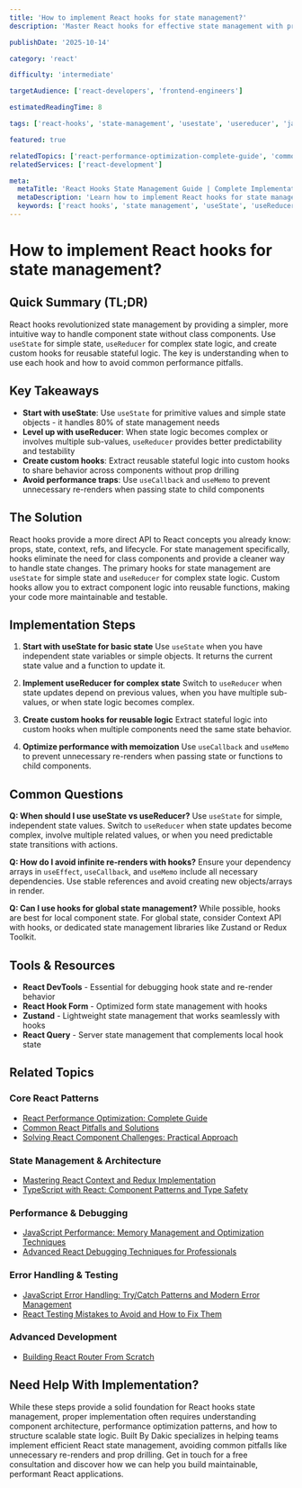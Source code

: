 ```yaml
---
title: 'How to implement React hooks for state management?'
description: 'Master React hooks for effective state management with practical examples, best practices, and common pitfalls to avoid.'

publishDate: '2025-10-14'

category: 'react'

difficulty: 'intermediate'

targetAudience: ['react-developers', 'frontend-engineers']

estimatedReadingTime: 8

tags: ['react-hooks', 'state-management', 'usestate', 'usereducer', 'javascript']

featured: true

relatedTopics: ['react-performance-optimization-complete-guide', 'common-react-pitfalls-solutions', 'mastering-react-context-redux-implementation', 'typescript-with-react-component-patterns-type-safety', 'javascript-performance-memory-management-optimization-techniques', 'solving-react-component-challenges-practical-approach', 'advanced-react-debugging-techniques-professionals', 'javascript-error-handling-try-catch-patterns-modern-error-management', 'react-testing-mistakes-avoid-fix-them', 'building-react-router-from-scratch']
relatedServices: ['react-development']

meta:
  metaTitle: 'React Hooks State Management Guide | Complete Implementation 2025'
  metaDescription: 'Learn how to implement React hooks for state management with useState, useReducer, and custom hooks. Practical examples and best practices included.'
  keywords: ['react hooks', 'state management', 'useState', 'useReducer', 'react tutorial']
---
```


# How to implement React hooks for state management?

## Quick Summary (TL;DR)

React hooks revolutionized state management by providing a simpler, more intuitive way to handle component state without class components. Use `useState` for simple state, `useReducer` for complex state logic, and create custom hooks for reusable stateful logic. The key is understanding when to use each hook and how to avoid common performance pitfalls.

## Key Takeaways

- **Start with useState**: Use `useState` for primitive values and simple state objects - it handles 80% of state management needs
- **Level up with useReducer**: When state logic becomes complex or involves multiple sub-values, `useReducer` provides better predictability and testability
- **Create custom hooks**: Extract reusable stateful logic into custom hooks to share behavior across components without prop drilling
- **Avoid performance traps**: Use `useCallback` and `useMemo` to prevent unnecessary re-renders when passing state to child components

## The Solution

React hooks provide a more direct API to React concepts you already know: props, state, context, refs, and lifecycle. For state management specifically, hooks eliminate the need for class components and provide a cleaner way to handle state changes. The primary hooks for state management are `useState` for simple state and `useReducer` for complex state logic. Custom hooks allow you to extract component logic into reusable functions, making your code more maintainable and testable.

## Implementation Steps

1. **Start with useState for basic state**
   Use `useState` when you have independent state variables or simple objects. It returns the current state value and a function to update it.

2. **Implement useReducer for complex state**
   Switch to `useReducer` when state updates depend on previous values, when you have multiple sub-values, or when state logic becomes complex.

3. **Create custom hooks for reusable logic**
   Extract stateful logic into custom hooks when multiple components need the same state behavior.

4. **Optimize performance with memoization**
   Use `useCallback` and `useMemo` to prevent unnecessary re-renders when passing state or functions to child components.

## Common Questions

**Q: When should I use useState vs useReducer?**
Use `useState` for simple, independent state values. Switch to `useReducer` when state updates become complex, involve multiple related values, or when you need predictable state transitions with actions.

**Q: How do I avoid infinite re-renders with hooks?**
Ensure your dependency arrays in `useEffect`, `useCallback`, and `useMemo` include all necessary dependencies. Use stable references and avoid creating new objects/arrays in render.

**Q: Can I use hooks for global state management?**
While possible, hooks are best for local component state. For global state, consider Context API with hooks, or dedicated state management libraries like Zustand or Redux Toolkit.

## Tools & Resources

- **React DevTools** - Essential for debugging hook state and re-render behavior
- **React Hook Form** - Optimized form state management with hooks
- **Zustand** - Lightweight state management that works seamlessly with hooks
- **React Query** - Server state management that complements local hook state

## Related Topics

### Core React Patterns
- [React Performance Optimization: Complete Guide](/topics/react-performance-optimization-complete-guide)
- [Common React Pitfalls and Solutions](/topics/common-react-pitfalls-solutions)
- [Solving React Component Challenges: Practical Approach](/topics/solving-react-component-challenges-practical-approach)

### State Management & Architecture
- [Mastering React Context and Redux Implementation](/topics/mastering-react-context-redux-implementation)
- [TypeScript with React: Component Patterns and Type Safety](/topics/typescript-with-react-component-patterns-type-safety)

### Performance & Debugging
- [JavaScript Performance: Memory Management and Optimization Techniques](/topics/javascript-performance-memory-management-optimization-techniques)
- [Advanced React Debugging Techniques for Professionals](/topics/advanced-react-debugging-techniques-professionals)

### Error Handling & Testing
- [JavaScript Error Handling: Try/Catch Patterns and Modern Error Management](/topics/javascript-error-handling-try-catch-patterns-modern-error-management)
- [React Testing Mistakes to Avoid and How to Fix Them](/topics/react-testing-mistakes-avoid-fix-them)

### Advanced Development
- [Building React Router From Scratch](/topics/building-react-router-from-scratch)

## Need Help With Implementation?

While these steps provide a solid foundation for React hooks state management, proper implementation often requires understanding component architecture, performance optimization patterns, and how to structure scalable state logic. Built By Dakic specializes in helping teams implement efficient React state management, avoiding common pitfalls like unnecessary re-renders and prop drilling. Get in touch for a free consultation and discover how we can help you build maintainable, performant React applications.
